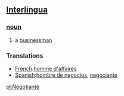 == [[Interlingua]] ==
=== [[noun]] ===
# a [[businessman]]

=== Translations ===
*[[French]]:[[homme d'affaires]]
*[[Spanish]]:[[hombre de negocios]], [[negociante]]

[[pl:Negotiante]]